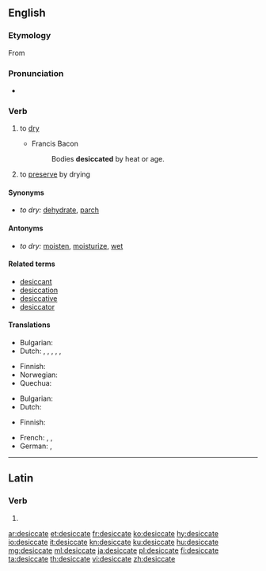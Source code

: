 ==English==

===Etymology===
From {{etyl|la|en}} {{m|la|dēsiccō}}

===Pronunciation===
* {{a|UK}} {{IPA|/ˈdɛs.ɪ.keɪt/|lang=en}}

===Verb===
{{en-verb|desiccat}}

# {{context|transitive|lang=en}} to [[dry]]
#* Francis Bacon
#*: Bodies '''desiccated''' by heat or age.
# {{context|transitive|lang=en}} to [[preserve]] by drying

====Synonyms====
* ''to dry:'' [[dehydrate]], [[parch]]

====Antonyms====
* ''to dry:'' [[moisten]], [[moisturize]], [[wet]]

====Related terms====
* [[desiccant]]
* [[desiccation]]
* [[desiccative]]
* [[desiccator]]

====Translations====
{{trans-top|to dry}}
* Bulgarian: {{t+|bg|изсушавам}}
* Dutch: {{t+|nl|drogen}}, {{t+|nl|dehydreren}}, {{t|nl|deshydrateren}}, {{t|nl|ontwateren}}, {{t|nl|uitdrogen}}, {{t+|nl|verdrogen}}
{{trans-mid}}
* Finnish: {{t+|fi|kuivata}}
* Norwegian: {{t|no|å tørke}}
* Quechua: {{t|qu|ch'akichiy}}
{{trans-bottom}}

{{trans-top|to preserve by drying}}
* Bulgarian: {{t+|bg|суша}}
* Dutch: {{t+|nl|drogen}}
{{trans-mid}}
* Finnish: {{t+|fi|kuivata}}
{{trans-bottom}}

{{checktrans-top}}
* French: {{t+check|fr|secher}}, {{t+check|fr|déshydrater}}, {{t-check|fr|[[mettre]] [[à sec]]}} <!-- was "[[mettre]] [[à sec]]" - assumed sum-of-parts; if an idiom, remove the wikilinks to the individual words. see [[User:Kephir/gadgets/xte#Translation_fixing]] -->
* German: {{t+check|de|trocknen}}, {{t-check|de|dehydratieren}}
{{trans-bottom}}

----

==Latin==

===Verb===
{{la-verb-form|dēsiccāte}}

# {{inflection of|dēsiccō||2|p|pres|act|imp|lang=la}}

[[ar:desiccate]]
[[et:desiccate]]
[[fr:desiccate]]
[[ko:desiccate]]
[[hy:desiccate]]
[[io:desiccate]]
[[it:desiccate]]
[[kn:desiccate]]
[[ku:desiccate]]
[[hu:desiccate]]
[[mg:desiccate]]
[[ml:desiccate]]
[[ja:desiccate]]
[[pl:desiccate]]
[[fi:desiccate]]
[[ta:desiccate]]
[[th:desiccate]]
[[vi:desiccate]]
[[zh:desiccate]]